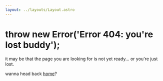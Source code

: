 ```yaml
---
layout: ../layouts/Layout.astro
---
```

# throw new Error('Error 404: you\'re lost buddy');
it may be that the page you are looking for is not yet ready...
or you're just lost.

wanna head back [home](/)?